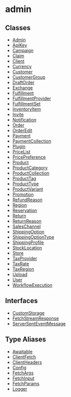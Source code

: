 
# admin

## Classes

- [Admin](../../admin/classes/js_sdk.admin.Admin/page.mdx)
- [ApiKey](../../admin/classes/js_sdk.admin.ApiKey/page.mdx)
- [Campaign](../../admin/classes/js_sdk.admin.Campaign/page.mdx)
- [Claim](../../admin/classes/js_sdk.admin.Claim/page.mdx)
- [Client](../../admin/classes/js_sdk.admin.Client/page.mdx)
- [Currency](../../admin/classes/js_sdk.admin.Currency/page.mdx)
- [Customer](../../admin/classes/js_sdk.admin.Customer/page.mdx)
- [CustomerGroup](../../admin/classes/js_sdk.admin.CustomerGroup/page.mdx)
- [DraftOrder](../../admin/classes/js_sdk.admin.DraftOrder/page.mdx)
- [Exchange](../../admin/classes/js_sdk.admin.Exchange/page.mdx)
- [Fulfillment](../../admin/classes/js_sdk.admin.Fulfillment/page.mdx)
- [FulfillmentProvider](../../admin/classes/js_sdk.admin.FulfillmentProvider/page.mdx)
- [FulfillmentSet](../../admin/classes/js_sdk.admin.FulfillmentSet/page.mdx)
- [InventoryItem](../../admin/classes/js_sdk.admin.InventoryItem/page.mdx)
- [Invite](../../admin/classes/js_sdk.admin.Invite/page.mdx)
- [Notification](../../admin/classes/js_sdk.admin.Notification/page.mdx)
- [Order](../../admin/classes/js_sdk.admin.Order/page.mdx)
- [OrderEdit](../../admin/classes/js_sdk.admin.OrderEdit/page.mdx)
- [Payment](../../admin/classes/js_sdk.admin.Payment/page.mdx)
- [PaymentCollection](../../admin/classes/js_sdk.admin.PaymentCollection/page.mdx)
- [Plugin](../../admin/classes/js_sdk.admin.Plugin/page.mdx)
- [PriceList](../../admin/classes/js_sdk.admin.PriceList/page.mdx)
- [PricePreference](../../admin/classes/js_sdk.admin.PricePreference/page.mdx)
- [Product](../../admin/classes/js_sdk.admin.Product/page.mdx)
- [ProductCategory](../../admin/classes/js_sdk.admin.ProductCategory/page.mdx)
- [ProductCollection](../../admin/classes/js_sdk.admin.ProductCollection/page.mdx)
- [ProductTag](../../admin/classes/js_sdk.admin.ProductTag/page.mdx)
- [ProductType](../../admin/classes/js_sdk.admin.ProductType/page.mdx)
- [ProductVariant](../../admin/classes/js_sdk.admin.ProductVariant/page.mdx)
- [Promotion](../../admin/classes/js_sdk.admin.Promotion/page.mdx)
- [RefundReason](../../admin/classes/js_sdk.admin.RefundReason/page.mdx)
- [Region](../../admin/classes/js_sdk.admin.Region/page.mdx)
- [Reservation](../../admin/classes/js_sdk.admin.Reservation/page.mdx)
- [Return](../../admin/classes/js_sdk.admin.Return/page.mdx)
- [ReturnReason](../../admin/classes/js_sdk.admin.ReturnReason/page.mdx)
- [SalesChannel](../../admin/classes/js_sdk.admin.SalesChannel/page.mdx)
- [ShippingOption](../../admin/classes/js_sdk.admin.ShippingOption/page.mdx)
- [ShippingOptionType](../../admin/classes/js_sdk.admin.ShippingOptionType/page.mdx)
- [ShippingProfile](../../admin/classes/js_sdk.admin.ShippingProfile/page.mdx)
- [StockLocation](../../admin/classes/js_sdk.admin.StockLocation/page.mdx)
- [Store](../../admin/classes/js_sdk.admin.Store/page.mdx)
- [TaxProvider](../../admin/classes/js_sdk.admin.TaxProvider/page.mdx)
- [TaxRate](../../admin/classes/js_sdk.admin.TaxRate/page.mdx)
- [TaxRegion](../../admin/classes/js_sdk.admin.TaxRegion/page.mdx)
- [Upload](../../admin/classes/js_sdk.admin.Upload/page.mdx)
- [User](../../admin/classes/js_sdk.admin.User/page.mdx)
- [WorkflowExecution](../../admin/classes/js_sdk.admin.WorkflowExecution/page.mdx)

## Interfaces

- [CustomStorage](../../admin/interfaces/js_sdk.admin.CustomStorage/page.mdx)
- [FetchStreamResponse](../../admin/interfaces/js_sdk.admin.FetchStreamResponse/page.mdx)
- [ServerSentEventMessage](../../admin/interfaces/js_sdk.admin.ServerSentEventMessage/page.mdx)

## Type Aliases

- [Awaitable](../../admin/types/js_sdk.admin.Awaitable/page.mdx)
- [ClientFetch](../../admin/types/js_sdk.admin.ClientFetch/page.mdx)
- [ClientHeaders](../../admin/types/js_sdk.admin.ClientHeaders/page.mdx)
- [Config](../../admin/types/js_sdk.admin.Config/page.mdx)
- [FetchArgs](../../admin/types/js_sdk.admin.FetchArgs/page.mdx)
- [FetchInput](../../admin/types/js_sdk.admin.FetchInput/page.mdx)
- [FetchParams](../../admin/types/js_sdk.admin.FetchParams/page.mdx)
- [Logger](../../admin/types/js_sdk.admin.Logger/page.mdx)
